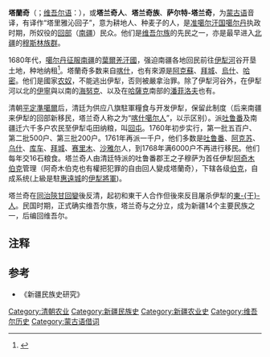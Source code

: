 {{Refimprove|time=2020-06-25}}
{{Infobox Ethnic group
|group         = 塔蘭奇人
|image         = 
|image_capiton = 
|population    = 約10萬
|regions       = {{flagcountry|China}}（[[新疆維吾爾族自治區|新疆維吾爾族自治區]]）
|languages     = [[維吾爾語|維吾爾語]]（塔蘭奇方言）、[[哈萨克语|哈萨克语]]、[[汉语|汉语]]
|related=  其他[[突厥|突厥]]族
|religions     = [[遜尼派|遜尼派]]伊斯蘭教
}}

'''塔蘭奇'''（{{mong|m=ᠲᠠᠷᠠᠨᠴᠢ|k=|z=Taranči}}；[[维吾尔语|维吾尔语]]：'''{{lang|ug|تارانچى}}'''），或'''塔兰奇人'''、'''塔兰奇族'''、'''萨尔特-塔兰奇'''，为[[蒙古语|蒙古语]]音译，有译作“塔里雅沁回子”，意为耕地人、种麦子的人，是[[准噶尔汗国|准噶尔汗国]][[噶尔丹|噶尔丹]]执政时期，所奴役的[[回部|回部]]（[[南疆|南疆]]）民众。他们是[[维吾尔族|维吾尔族]]的先民之一，亦是最早进入[[北疆|北疆]]的[[新疆的突厥化和伊斯蘭化|穆斯林族群]]。

1680年代，[[噶尔丹|噶尔丹]][[準噶爾征服阿爾蒂沙爾|征服南疆]]的[[葉爾羌汗國|葉爾羌汗國]]，强迫南疆各地回民前往[[伊犁河|伊犁河]]谷开垦土地，种地纳租<ref>{{cite journal en
|quotes =
|last =
|first =
|author =成珊娜、张玲玲
|coauthors =
|date =2009
|year =
|month =
|title =《清前期新疆民族分布格局的演变与民族政策的制定》
|journal =新疆大学学报：哲学．人文社会科学版
|volume =
|issue =2009年4期
|pages =59-66
|publisher =新疆大学
|location =新疆维吾尔自治区乌鲁木齐市
|issn =1000-2820
|pmid =
|doi =
|bibcode =
|oclc =
|id =
|url =http://www.cqvip.com/Main/Detail.aspx?id=31180745
|language =Zh-hans
|format =
|accessdate =
|laysummary =
|laysource =
|laydate =
|quote =
|archive-date =2020-06-27
|archive-url =https://web.archive.org/web/20200627085516/http://www.cqvip.com/Main/Detail.aspx?id=31180745
|dead-url =no
}}</ref>。塔蘭奇多数来自[[喀什|喀什]]，也有來源是[[阿克蘇|阿克蘇]]、[[拜城|拜城]]、[[烏什|烏什]]、[[哈密|哈密]]。他们是國家[[农奴|农奴]]，不能逃出伊犁，否则被嚴拿治罪。除了伊犁河谷外，在伊犁河以北的[[伊寧|伊寧]]與以南的[[海努克|海努克]]、以及在[[哈薩克|哈薩克]]南部的[[潘菲洛夫|潘菲洛夫]]也有。

清朝[[平定準噶爾|平定準噶爾]]后，清廷为供应八旗駐軍糧食与开发伊犁，保留此制度（后来南疆来伊犁的回部新移民，塔兰奇人称之为“[[喀什噶尔人|喀什噶尔人]]”，以示区别）。派[[吐鲁番|吐鲁番]]及南疆迁六千多户农民至伊犁屯田纳粮，叫[[回屯|回屯]]。1760年初步实行，第一批五百户、第二批500户、第三批200户。1761年再派一千户，他们多数是[[吐鲁番|吐鲁番]]、[[阿克苏|阿克苏]]、[[乌什|乌什]]、[[库车|库车]]、[[拜城|拜城]]、[[赛里木|赛里木]]、[[沙雅尔|沙雅尔]]人，到1768年满6000户不再进行移民。他们每年交16石粮食。塔兰奇人由清廷特派的吐鲁番郡王之子穆萨为首任伊犁[[阿奇木伯克|阿奇木伯克]]管理（阿奇木伯克也有權把犯罪的自由回人變成塔蘭奇），下辖各级[[伯克|伯克]]，自成系统(上級是駐[[惠遠城|惠遠城]]的[[伊犁將軍|伊犁將軍]])。

塔兰奇在[[同治陝甘回變|同治陝甘回變]]後反清，起初和東干人合作但後來反目屠杀伊犁的[[東干人|東-{干}-人]]。民国时期，正式确实维吾尔族，塔兰奇与之分立，成为新疆14个主要民族之一，后编回维吾尔。

== 注释 ==

{{Reflist}}

==参考==
*《新疆民族史研究》

[[Category:清朝农业|Category:清朝农业]]
[[Category:新疆民族史|Category:新疆民族史]]
[[Category:新疆农业史|Category:新疆农业史]]
[[Category:维吾尔历史|Category:维吾尔历史]]
[[Category:蒙古语借词|Category:蒙古语借词]]